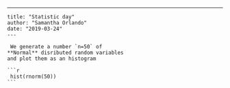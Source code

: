 ---
    title: "Statistic day"
    author: "Samantha Orlando"
    date: "2019-03-24"
    ---

     We generate a number `n=50` of 
    **Normal** disributed random variables 
    and plot them as an histogram
    
    ```r
     hist(rnorm(50))
    ```   